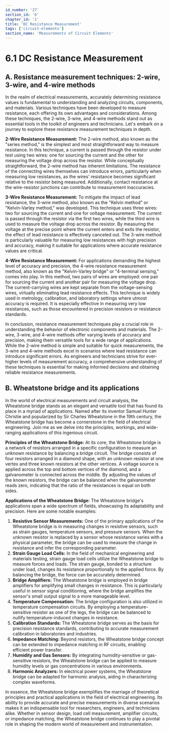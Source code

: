 ```yaml
---
id_number: '27'
section_id: '6'
chapter_id: '1'
title: 'DC Resistance Measurement'
tags: ['circuit-elements']
section_name: 'Measurements of Circuit Elements'
---
```


# 6.1 DC Resistance Measurement

## **A. Resistance measurement techniques: 2-wire, 3-wire, and 4-wire methods**

In the realm of electrical measurements, accurately determining resistance values is fundamental to understanding and analyzing circuits, components, and materials. Various techniques have been developed to measure resistance, each offering its own advantages and considerations. Among these techniques, the 2-wire, 3-wire, and 4-wire methods stand out as essential tools in the toolkit of engineers and technicians. Let's embark on a journey to explore these resistance measurement techniques in depth.

**2-Wire Resistance Measurement:** The 2-wire method, also known as the "series method," is the simplest and most straightforward way to measure resistance. In this technique, a current is passed through the resistor under test using two wires: one for sourcing the current and the other for measuring the voltage drop across the resistor. While conceptually straightforward, the 2-wire method has inherent limitations. The resistance of the connecting wires themselves can introduce errors, particularly when measuring low resistances, as the wires' resistance becomes significant relative to the resistor being measured. Additionally, contact resistance at the wire-resistor junctions can contribute to measurement inaccuracies.

**3-Wire Resistance Measurement:** To mitigate the impact of lead resistance, the 3-wire method, also known as the "Kelvin method" or "Kelvin-Varley method," was developed. This technique uses three wires: two for sourcing the current and one for voltage measurement. The current is passed through the resistor via the first two wires, while the third wire is used to measure the voltage drop across the resistor. By measuring the voltage at the precise point where the current enters and exits the resistor, the effect of lead resistance is effectively canceled out. The 3-wire method is particularly valuable for measuring low resistances with high precision and accuracy, making it suitable for applications where accurate resistance values are critical.

**4-Wire Resistance Measurement:** For applications demanding the highest level of accuracy and precision, the 4-wire resistance measurement method, also known as the "Kelvin-Varley bridge" or "4-terminal sensing," comes into play. In this method, two pairs of wires are employed: one pair for sourcing the current and another pair for measuring the voltage drop. The current-carrying wires are kept separate from the voltage-sensing wires, virtually eliminating lead resistance effects. This technique is widely used in metrology, calibration, and laboratory settings where utmost accuracy is required. It is especially effective in measuring very low resistances, such as those encountered in precision resistors or resistance standards.

In conclusion, resistance measurement techniques play a crucial role in understanding the behavior of electronic components and materials. The 2-wire, 3-wire, and 4-wire methods offer varying levels of accuracy and precision, making them versatile tools for a wide range of applications. While the 2-wire method is simple and suitable for quick measurements, the 3-wire and 4-wire methods excel in scenarios where lead resistance can introduce significant errors. As engineers and technicians strive for ever-higher levels of measurement accuracy, a comprehensive understanding of these techniques is essential for making informed decisions and obtaining reliable resistance measurements.

## **B. Wheatstone bridge and its applications**

In the world of electrical measurements and circuit analysis, the Wheatstone bridge stands as an elegant and versatile tool that has found its place in a myriad of applications. Named after its inventor Samuel Hunter Christie and popularized by Sir Charles Wheatstone in the 19th century, the Wheatstone bridge has become a cornerstone in the field of electrical engineering. Join me as we delve into the principles, workings, and wide-ranging applications of this ingenious circuit.

**Principles of the Wheatstone Bridge:** At its core, the Wheatstone bridge is a network of resistors arranged in a specific configuration to measure an unknown resistance by balancing a bridge circuit. The bridge consists of four resistors arranged in a diamond shape, with an unknown resistor at one vertex and three known resistors at the other vertices. A voltage source is applied across the top and bottom vertices of the diamond, and a galvanometer is connected across the middle. By adjusting the values of the known resistors, the bridge can be balanced when the galvanometer reads zero, indicating that the ratio of the resistances is equal on both sides.

**Applications of the Wheatstone Bridge:** The Wheatstone bridge's applications span a wide spectrum of fields, showcasing its adaptability and precision. Here are some notable examples:

1. **Resistive Sensor Measurements:** One of the primary applications of the Wheatstone bridge is in measuring changes in resistive sensors, such as strain gauges, temperature sensors, and pressure sensors. When the unknown resistor is replaced by a sensor whose resistance varies with a physical parameter, the bridge can be used to measure the change in resistance and infer the corresponding parameter.
2. **Strain Gauge Load Cells:** In the field of mechanical engineering and materials testing, strain gauge load cells utilize the Wheatstone bridge to measure forces and loads. The strain gauge, bonded to a structure under load, changes its resistance proportionally to the applied force. By balancing the bridge, the force can be accurately determined.
3. **Bridge Amplifiers:** The Wheatstone bridge is employed in bridge amplifiers for amplifying small changes in resistance. This is particularly useful in sensor signal conditioning, where the bridge amplifies the sensor's small output signal to a more manageable level.
4. **Temperature Compensation:** The bridge configuration is also utilized in temperature compensation circuits. By employing a temperature-sensitive resistor as one of the legs, the bridge can be balanced to nullify temperature-induced changes in resistance.
5. **Calibration Standards:** The Wheatstone bridge serves as the basis for precision resistance standards, contributing to accurate measurement calibration in laboratories and industries.
6. **Impedance Matching:** Beyond resistors, the Wheatstone bridge concept can be extended to impedance matching in RF circuits, enabling efficient power transfer.
7. **Humidity and Gas Sensors:** By integrating humidity-sensitive or gas-sensitive resistors, the Wheatstone bridge can be applied to measure humidity levels or gas concentrations in various environments.
8. **Harmonic Analyzers:** In electrical power systems, the Wheatstone bridge can be adapted for harmonic analysis, aiding in characterizing complex waveforms.

In essence, the Wheatstone bridge exemplifies the marriage of theoretical principles and practical applications in the field of electrical engineering. Its ability to provide accurate and precise measurements in diverse scenarios makes it an indispensable tool for researchers, engineers, and technicians alike. Whether in sensor design, load cell measurement, amplifier circuits, or impedance matching, the Wheatstone bridge continues to play a pivotal role in shaping the modern world of measurement and instrumentation.
